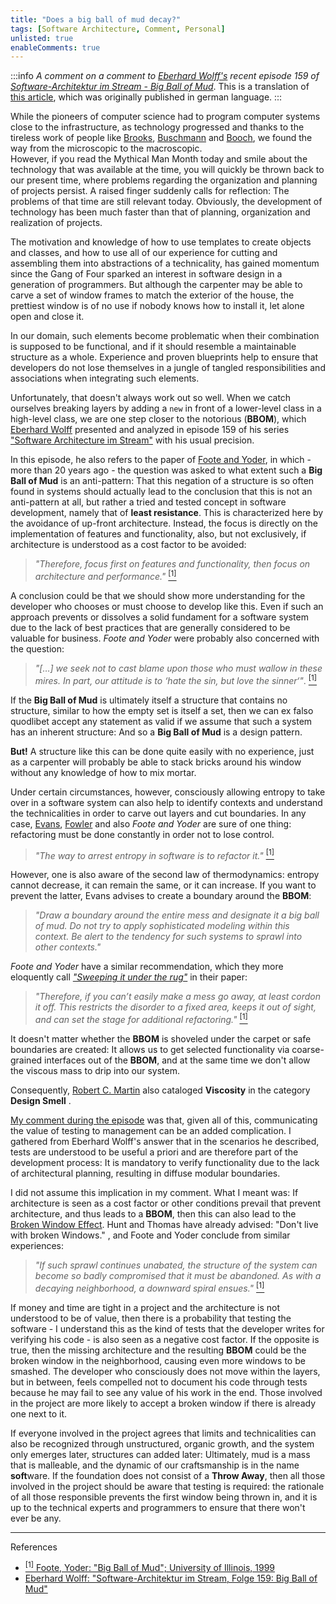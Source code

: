 ```yaml
---
title: "Does a big ball of mud decay?"
tags: [Software Architecture, Comment, Personal]
unlisted: true
enableComments: true
---
```




:::info
_A comment on a comment to [Eberhard Wolff's](https://ewolff.com/) recent episode 159 of [Software-Architektur im Stream - Big Ball of Mud](https://software-architektur.tv/2023/03/31/folge159.html)_. This is a translation of [this article](/blog/2023/04/14/big-ball-of-mud-decay), which was originally published in german language.
:::


While the pioneers of computer science had to program computer systems close to the infrastructure, as technology progressed and thanks to the tireless work of people like  [Brooks](https://en.wikipedia.org/wiki/Fred_Brooks), [Buschmann](https://en.wikipedia.org/wiki/Pattern-Oriented_Software_Architecture) and [Booch](https://en.wikipedia.org/wiki/Grady_Booch), we found the way from the microscopic to the macroscopic. <br />
However, if you read the Mythical Man Month <BibRef name="MMM" /> today and smile about the technology that was available at the time, you will quickly be thrown back to our present time, where problems regarding the organization and planning of projects persist. A raised finger suddenly calls for reflection: The problems of that time are still relevant today. Obviously, the development of technology has been much faster than that of planning, organization and realization of projects.
<!--truncate-->
The motivation and knowledge of how to use templates to create objects and classes, and how to use all of our experience for cutting and assembling them into abstractions of a technicality, has gained momentum since the Gang of Four <BibRef name="Gof" /> sparked an interest in software design in a generation of programmers. But although the carpenter may be able to carve a set of window frames to match the exterior of the house, the prettiest window is of no use if nobody knows how to install it, let alone open and close it.

In our domain, such elements become problematic when their combination is supposed to be functional, and if it should resemble a maintainable structure as a whole. Experience and proven blueprints help to ensure that developers do not lose themselves in a jungle of tangled responsibilities and associations when integrating such elements.

Unfortunately, that doesn't always work out so well. When we catch ourselves breaking layers by adding a `new` in front of a lower-level class in a high-level class, we are one step closer to the notorious **<GlosRef name="Big Ball of Mud" file="sd.bigballofmud" />** (**BBOM**), which [Eberhard Wolff](https://ewolff.com) presented and analyzed in episode 159 of his series ["Software Architecture im Stream"](https://software-architektur.tv/2023/03/31/folge159.html) with his usual precision.

In this episode, he also refers to the paper of [Foote and Yoder](http://www.laputan.org/mud/), in which - more than 20 years ago - the question was asked to what extent such a **Big Ball of Mud** is an anti-pattern: That this negation of a structure is so often found in systems should actually lead to the conclusion that this is not an anti-pattern at all, but rather a tried and tested concept in software development, namely that of **least resistance**. This is characterized here by the avoidance of up-front architecture. Instead, the focus is directly on the implementation of features and functionality, also, but not exclusively, if architecture is understood as a cost factor to be avoided:

> _"Therefore, focus first on features and functionality, then focus on architecture and performance."_ [<sup>[1]</sup>](#bbompaper)

A conclusion could be that we should show more understanding for the developer who chooses or must choose to develop like this. Even if such an approach prevents or dissolves a solid fundament for a software system due to the lack of best practices that are generally considered to be valuable for business. _Foote and Yoder_ were probably also concerned with the question:

> _"[…] we seek not to cast blame upon those who must wallow in these mires. In part, our attitude is to ‘hate the sin, but love the sinner‘"_. [<sup>[1]</sup>](#bbompaper)

If the **Big Ball of Mud** is ultimately itself a structure that contains no structure, similar to how the empty set is itself a set, then we can ex falso quodlibet accept any statement as valid if we assume that such a system has an inherent structure: And so a **Big Ball of Mud** is a design pattern.

**But!** A structure like this can be done quite easily with no experience, just as a carpenter will probably be able to stack bricks around his window without any knowledge of how to mix mortar.

Under certain circumstances, however, consciously allowing entropy to take over in a software system can also help to identify contexts and understand the technicalities in order to carve out layers and cut boundaries. In any case, [Evans](https://www.domainlanguage.com/), [Fowler](https://martinfowler.com) and also _Foote and Yoder_ are sure of one thing: refactoring must be done constantly in order not to lose control.

> _"The way to arrest entropy in software is to refactor it."_ [<sup>[1]</sup>](#bbompaper)

However, one is also aware of the second law of thermodynamics: entropy cannot decrease, it can remain the same, or it can increase. If you want to prevent the latter, Evans advises to create a boundary around the **BBOM**:

> _"Draw a boundary around the entire mess and designate it a big ball of mud. Do not try to apply sophisticated modeling within this context. Be alert to the tendency for such systems to sprawl into other contexts."_ <BibRef name="DDDR" pp="38" />

_Foote and Yoder_ have a similar recommendation, which they more eloquently call [_"Sweeping it under the rug"_](http://www.laputan.org/mud/mud.html#SweepingItUnderTheRug) in their paper:

> _"Therefore, if you can’t easily make a mess go away, at least cordon it off. This restricts the disorder to a fixed area, keeps it out of sight, and can set the stage for additional refactoring."_ [<sup>[1]</sup>](#bbompaper)

It doesn't matter whether the **BBOM** is shoveled under the carpet or safe boundaries are created: It allows us to get selected functionality via coarse-grained interfaces out of the **BBOM**, and at the same time we don't allow the viscous mass to drip into our system.

Consequently, [Robert C. Martin](https://en.wikipedia.org/wiki/Robert_C._Martin) also cataloged **Viscosity** in the category **Design Smell** <BibRef name="ASD" pp="88" />.

[My comment during the episode](https://youtu.be/Gqs8zLXei7Q?t=2200) was that, given all of this, communicating the value of testing to management can be an added complication. I gathered from Eberhard Wolff's answer that in the scenarios he described, tests are understood to be useful a priori and are therefore part of the development process: It is mandatory to verify functionality due to the lack of architectural planning, resulting in diffuse modular boundaries.

I did not assume this implication in my comment. What I meant was: If architecture is seen as a cost factor or other conditions prevail that prevent architecture, and thus leads to a **BBOM**, then this can also lead to the [Broken Window Effect](https://en.wikipedia.org/wiki/Broken_windows_theory). Hunt and Thomas have already advised: "Don't live with broken Windows." <BibRef name="PP" pp="7" />, and Foote and Yoder conclude from similar experiences:

> _"If such sprawl continues unabated, the structure of the system can become so badly compromised that it must be abandoned. As with a decaying neighborhood, a downward spiral ensues."_ [<sup>[1]</sup>](#bbompaper)

If money and time are tight in a project and the architecture is not understood to be of value, then there is a probability that testing the software - I understand this as the kind of tests that the developer writes for verifying his code - is also seen as a negative cost factor. If the opposite is true, then the missing architecture and the resulting **BBOM** could be the broken window in the neighborhood, causing even more windows to be smashed. The developer who consciously does not move within the layers, but in between, feels compelled not to document his code through tests because he may fail to see any value of his work in the end. Those involved in the project are more likely to accept a broken window if there is already one next to it.

If everyone involved in the project agrees that limits and technicalities can also be recognized through unstructured, organic growth, and the system only emerges later, structures can added later: Ultimately, mud is a mass that is malleable, and the dynamic of our craftsmanship is in the name **soft**ware. If the foundation does not consist of a **Throw Away**, then all those involved in the project should be aware that testing is required: the rationale of all those responsible prevents the first window being thrown in, and it is up to the technical experts and programmers to ensure that there won't ever be any.

----
References

 - [<sup>[1]</sup> Foote, Yoder: "Big Ball of Mud"; University of Illinois, 1999](http://www.laputan.org/mud/mud.html#SweepingItUnderTheRug) <a name="bbompaper"></a>
 - [Eberhard Wolff: "Software-Architektur im Stream, Folge 159: Big Ball of Mud"](https://software-architektur.tv/2023/03/31/folge159.html)
